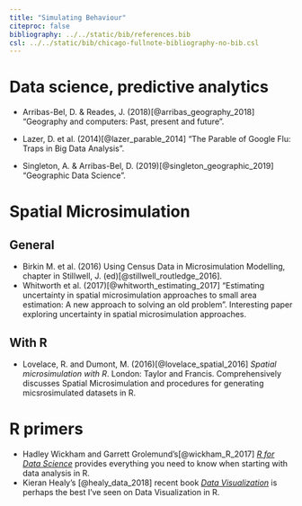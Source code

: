 ```yaml
---
title: "Simulating Behaviour"
citeproc: false
bibliography: ../../static/bib/references.bib
csl: ../../static/bib/chicago-fullnote-bibliography-no-bib.csl
---
```


# Data science, predictive analytics

<!-- - <i class="far fa-file-pdf"></i> Birkin, M. (2018)[@birkin_spatial_2018] "Spatial data analytics of mobility with consumer data".

- <i class="far fa-file-pdf"></i> Lovelace, R. et al. (2016)[@lovelace_from_2016] "From Big Noise to Big Data: Toward the Verification of Large Data sets for Understanding Regional Retail Flows". -->

- <i class="far fa-file-pdf"></i> Arribas-Bel, D. & Reades, J. (2018)[@arribas_geography_2018] "Geography and computers: Past, present and future".

- <i class="far fa-file-pdf"></i> Lazer, D. et al. (2014)[@lazer_parable_2014] "The Parable of Google Flu: Traps in Big Data Analysis".

- <i class="far fa-file-pdf"></i> Singleton, A. & Arribas-Bel, D. (2019)[@singleton_geographic_2019] "Geographic Data Science".

# Spatial Microsimulation

## General

-  <i class="fas fa-book"></i> Birkin M. et al. (2016) Using Census Data in Microsimulation Modelling, chapter in Stillwell, J. (ed)[@stillwell_routledge_2016].
- <i class="far fa-file-pdf"></i> Whitworth et al. (2017)[@whitworth_estimating_2017] "Estimating uncertainty in spatial microsimulation approaches to small area estimation: A new approach to solving an old problem". Interesting paper exploring uncertainty in spatial microsimulation approaches.


## With R

-  <i class="fas fa-book"></i>  Lovelace, R. and Dumont, M. (2016)[@lovelace_spatial_2016] _Spatial microsimulation with R_. London: Taylor and Francis. Comprehensively discusses Spatial Microsimulation and procedures for generating micsrosimulated datasets in R.


# R primers

- <i class="fas fa-book"></i> Hadley Wickham and Garrett Grolemund's[@wickham_R_2017] [_R for Data Science_](https://r4ds.had.co.nz/) provides everything you need to know when starting with data analysis in R.
- <i class="fas fa-book"></i> Kieran Healy's [@healy_data_2018] recent book [_Data Visualization_](http://socviz.co/.html) is perhaps the best I've seen on Data Visualization in R.
